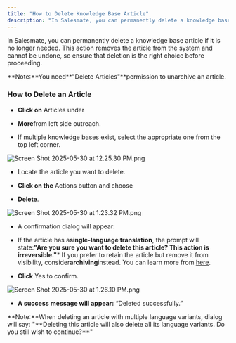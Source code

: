 ```yaml
---
title: "How to Delete Knowledge Base Article"
description: "In Salesmate, you can permanently delete a knowledge base article if it is no longer needed. This action removes the article from the system and canno..."
---
```


In Salesmate, you can permanently delete a knowledge base article if it is no longer needed. This action removes the article from the system and cannot be undone, so ensure that deletion is the right choice before proceeding.

<Note>
**Note:**You need**"Delete Articles"**permission to unarchive an article.

</Note>

### How to Delete an Article

* **Click on** Articles under

* **More**from left side outreach.

* If multiple knowledge bases exist, select the appropriate one from the top left corner.

![Screen Shot 2025-05-30 at 12.25.30 PM.png](./images/Screen-Shot-2025-05-30-at-12.25.30-PM.png)

* Locate the article you want to delete.

* **Click on the** Actions button and choose

* **Delete**.

![Screen Shot 2025-05-30 at 1.23.32 PM.png](./images/Screen-Shot-2025-05-30-at-1.23.32-PM.png)

* A confirmation dialog will appear:

* If the article has a**single-language translation**, the prompt will state:**"Are you sure you want to delete this article? This action is irreversible."*** If you prefer to retain the article but remove it from visibility, consider**archiving**instead. You can learn more from [here](https://support.salesmate.io/hc/en-us/articles/44524718191769).

* **Click** Yes to confirm.

![Screen Shot 2025-05-30 at 1.26.10 PM.png](./images/Screen-Shot-2025-05-30-at-1.26.10-PM.png)

* **A success message will appear:** “Deleted successfully.” 

<Note>
**Note:**When deleting an article with multiple language variants, dialog will say: "**Deleting this article will also delete all its language variants. Do you still wish to continue?**"

</Note>
